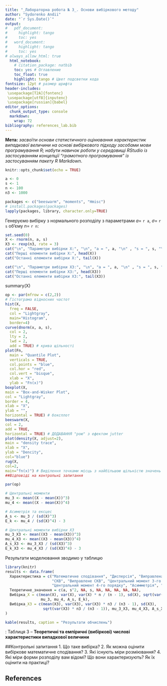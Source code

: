 ```yaml
---
title: "_Лабораторна робота № 3_. Основи вибіркового методу"
author: "Sydorenko Andii"
date: "`r Sys.Date()`"
output:
#   pdf_document:
#     highlight: tango
#     toc: yes
#   word_document:
#     highlight: tango
#     toc: yes
# always_allow_html: true
  html_notebook:
    # citation_package: natbib
    toc: yes # Оглавление
    toc_float: true
    highlight: tango # Цвет подсветки кода
fontsize: 12pt # размер шрифта
header-includes:
 \usepackage[T2A]{fontenc}
 \usepackage[utf8]{inputenc}
 \usepackage[russian]{babel}
editor_options: 
  chunk_output_type: console
  markdown: 
    wrap: 72
bibliography: references_lab.bib
---
```


**Мета:** *засвоїти основи статистичного оцінювання характеристик
випадкової величини на основі вибіркового підходу засобами мови
програмування R; набути навичок роботи у середовищі RStudio із
застосуванням концепції "грамотного програмування" із застосуванням
пакету R Markdown*.

```r
knitr::opts_chunk$set(echo = TRUE)
```

```r

a <- 0
s <- 1
n <- 100
n3 <- 1000
```

```r
packages <- c("beeswarm", "moments", "Hmisc")
# install.packages(packages)
lapply(packages, library, character.only=TRUE)
```
Генеруємо вибірку з нормального розподілу з параметрами $a=$ `r a`, $\sigma=$ `r s` об'єму $n=$ `r n`:

```r
set.seed(0) 
X <- rnorm(n, a, s)
X3 <- rexp(n3, rate = 3)
cat("\n", "Параметри вибірки X:", "\n", "a = ", a, "\n" , "s = ", s, "\n" , "n = ", n, "\n")
cat("Перші елементи вибірки X:", head(X))
cat("Останні елементи вибірки X:", tail(X))

cat("\n", "Параметри вибірки X3:", "\n", "a = ", a, "\n" , "s = ", s, "\n" , "n =  ", n3, "\n")
cat("Перші елементи вибірки X3:", head(X3))
cat("Останні елементи вибірки X3:", tail(X3))
```

summary(X)

```r
op <- par(mfrow = c(2,2))
# Гістограма відносних частот
hist(X,
  freq = FALSE,
  col = "Lightgray",
  main="Histogram",
  border=4)
curve(dnorm(x, a, s),
  col = 2,
  lty = 2,
  lwd = 2,
  add = TRUE) # крива щільності
plot(Fn,
  main = "Quantile Plot",
  verticals = TRUE,
  col.points = "blue",
  col.hor = "red",
  col.vert = "bisque",
  xlab = "X",
  ylab = "Fn(x)")
boxplot(X,
main = "Box-and-Wisker Plot",
col = "Lightgray",
border = 4,
xlab = "X",
ylab = "",
horizontal = TRUE) # боксплот
beeswarm(X,
col = 2,
add = TRUE,
horizontal = TRUE) # ДОДАВАННЯ "рою" з ефектом jutter
plot(density(X, adjust=2),
main = "density trace",
xlab = "X",
ylab = "Dencity",
col="blue")
rug(X,
col=2,
main="fn(x)") # Виділення точками місць з найбільшою щільністю значень
##Відповіді на контрольні запитання
```

```r
par(op)

# Центральні моменти
mu_3 <- mean((X - mean(X))^3) 
mu_4 <- mean((X - mean(X))^4)  

# Асиметрія та ексцес
A_s <- mu_3 / (sd(X)^3) 
E_k <- mu_4 / (sd(X)^4) - 3  

# Центральні моменти вибірки X3
mu_3_X3 <- mean((X3 - mean(X3))^3)
mu_4_X3 <- mean((X3 - mean(X3))^4)
A_s_X3 <- mu_3_X3 / (sd(X3)^3)
E_k_X3 <- mu_4_X3 / (sd(X3)^4) - 3
```

Результати моделювання зводимо у таблицю

```r
library(knitr)
results <- data.frame(
  Характеристика = c("Математичне сподівання", "Дисперсія", "Виправлена дисперсія", 
                     "СКВ", "Виправлене СКВ", "Центральний момент 3-го порядку",
                     "Центральний момент 4-го порядку", "Асимметрія", "Ексцес"),
  Теоретичне_значення = c(a, s^2, NA, s, NA, NA, NA, NA, NA),
  Вибірка_X = c(mean(X), var(X), var(X) * n / (n - 1), sd(X), sqrt(var(X) * n / (n - 1)),
                mu_3, mu_4, A_s, E_k),
  Вибірка_X3 = c(mean(X3), var(X3), var(X3) * n3 / (n3 - 1), sd(X3), 
                 sqrt(var(X3) * n3 / (n3 - 1)), mu_3_X3, mu_4_X3, A_s_X3, E_k_X3)
)

kable(results, caption = "Результати обчислень")
```

: Таблиця 3 -- **Теоретичні та емпіричні (вибіркові) числові
характеристики випадкової величини**

##Контрольні запитання 1. Що таке вибірка? 2. Як можна оцінити вибіркове
математичне сподівання? 3. Які існують міри розміювання? 4. Які міри
форми розподілу вам відомі? Що вони характеризують? Як їх оцінити на
практиці?

## References
